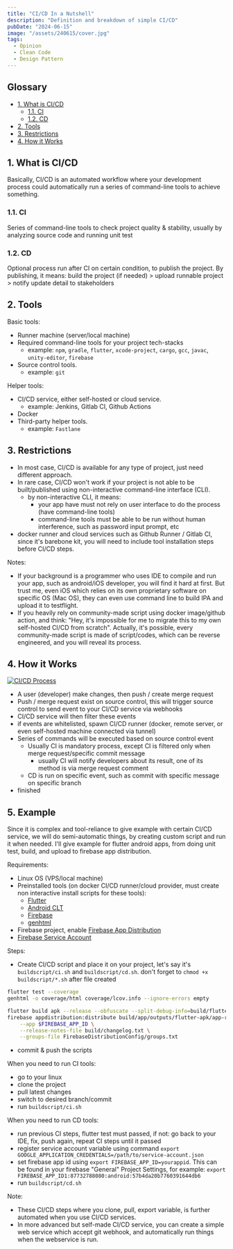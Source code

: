 ```yaml
---
title: "CI/CD In a Nutshell"
description: "Definition and breakdown of simple CI/CD"
pubDate: "2024-06-15"
image: "/assets/240615/cover.jpg"
tags:
  - Opinion
  - Clean Code
  - Design Pattern
---
```


## Glossary

- [1. What is CI/CD](#1-clean-code)
  - [1.1. CI](#11-ci)
  - [1.2. CD](#12-cd)
- [2. Tools](#2-tools)
- [3. Restrictions](#3-restrictions)
- [4. How it Works](#4-how-it-works)

## 1. What is CI/CD

Basically, CI/CD is an automated workflow where your development process could automatically run a series of command-line tools to achieve something.

### 1.1. CI

Series of command-line tools to check project quality & stability, usually by analyzing source code and running unit test

### 1.2. CD

Optional process run after CI on certain condition, to publish the project. 
By publishing, it means: build the project (if needed) > upload runnable project > notify update detail to stakeholders

## 2. Tools

Basic tools:
- Runner machine (server/local machine)
- Required command-line tools for your project tech-stacks
  - example: `npm`, `gradle`, `flutter`, `xcode-project`, `cargo`, `gcc`, `javac`, `unity-editor`, `firebase`
- Source control tools. 
  - example: `git`

Helper tools:
- CI/CD service, either self-hosted or cloud service.
  - example: Jenkins, Gitlab CI, Github Actions
- Docker
- Third-party helper tools.
  - example: `Fastlane`

## 3. Restrictions
- In most case, CI/CD is available for any type of project, just need different approach.
- In rare case, CI/CD won't work if your project is not able to be built/published using non-interactive command-line interface (CLI).
  - by non-interactive CLI, it means:
    - your app have must not rely on user interface to do the process (have command-line tools)
    - command-line tools must be able to be run without human interference, such as password input prompt, etc
- docker runner and cloud services such as Github Runner / Gitlab CI, since it's barebone kit, you will need to include tool installation steps before CI/CD steps.

Notes:
- If your background is a programmer who uses IDE to compile and run your app, such as android/iOS developer, you will find it hard at first.
But trust me, even iOS which relies on its own proprietary software on specific OS (Mac OS), they can even use command line to build IPA and upload it to testflight.
- If you heavily rely on community-made script using docker image/github action, and think: "Hey, it's impossible for me to migrate this to my own self-hosted CI/CD from scratch".
Actually, it's possible, every community-made script is made of script/codes, which can be reverse engineered, and you will reveal its process.

## 4. How it Works

[![CI/CD Process](/assets/240615/cover.jpg)](/assets/240615/cover.jpg)

- A user (developer) make changes, then push / create merge request
- Push / merge request exist on source control, this will trigger source control to send event to your CI/CD service via webhooks
- CI/CD service will then filter these events
- if events are whitelisted, spawn CI/CD runner (docker, remote server, or even self-hosted machine connected via tunnel)
- Series of commands will be executed based on source control event
  - Usually CI is mandatory process, except CI is filtered only when merge request/specific commit message
    - usually CI will notify developers about its result, one of its method is via merge request comment
  - CD is run on specific event, such as commit with specific message on specific branch
- finished

## 5. Example
Since it is complex and tool-reliance to give example with certain CI/CD service, we will do semi-automatic things, by creating custom script and run it when needed.
I'll give example for flutter android apps, from doing unit test, build, and upload to firebase app distribution.

Requirements:
- Linux OS (VPS/local machine)
- Preinstalled tools (on docker CI/CD runner/cloud provider, must create non interactive install scripts for these tools):
  - [Flutter](https://docs.flutter.dev/get-started/install/linux/android?tab=download)
  - [Android CLT](https://developer.android.com/studio)
  - [Firebase](https://firebase.google.com/docs/cli)
  - [genhtml](https://manpages.ubuntu.com/manpages/xenial/man1/genhtml.1.html)
- Firebase project, enable [Firebase App Distribution](https://firebase.google.com/docs/app-distribution)
- [Firebase Service Account](https://firebase.google.com/docs/app-distribution/authenticate-service-account?hl=id&platform=ios)

Steps:
- Create CI/CD script and place it on your project, let's say it's `buildscript/ci.sh` and `buildscript/cd.sh`. don't forget to `chmod +x buildscript/*.sh` after file created

```buildscript/ci.sh
flutter test --coverage
genhtml -o coverage/html coverage/lcov.info --ignore-errors empty
```

```buildscript/cd.sh
flutter build apk --release --obfuscate --split-debug-info=build/flutter_mapping
firebase appdistribution:distribute build/app/outputs/flutter-apk/app-release.apk  \
    --app $FIREBASE_APP_ID \
    --release-notes-file build/changelog.txt \
    --groups-file FirebaseDistributionConfig/groups.txt
```

- commit & push the scripts

When you need to run CI tools:
- go to your linux
- clone the project
- pull latest changes
- switch to desired branch/commit
- run `buildscript/ci.sh`

When you need to run CD tools:
- run previous CI steps, flutter test must passed, if not: go back to your IDE, fix, push again, repeat CI steps until it passed
- register service account variable using command `export GOOGLE_APPLICATION_CREDENTIALS=/path/to/service-account.json`
- set firebase app id using `export FIREBASE_APP_ID=yourappid`. 
This can be found in your firebase "General" Project Settings, for example: `export FIREBASE_APP_ID1:87732788080:android:57b4da20b7760391644db6`
- run `buildscript/cd.sh`

Note:
- These CI/CD steps where you clone, pull, export variable, is further automated when you use CI/CD services.
- In more advanced but self-made CI/CD service, you can create a simple web service which accept git webhook, 
and automatically run things when the webservice is run.

